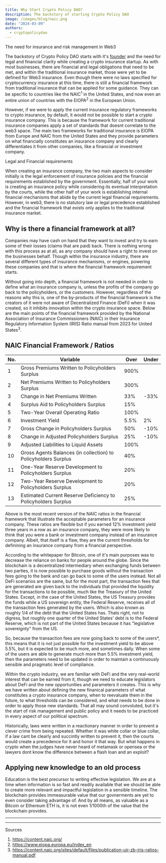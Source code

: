 ```yaml
---
title: Why Start Crypto Policy DAO?
description: The backstory of starting Crypto Policy DAO
image: /images/blog/naic.png
date: "2024-03-09"
authors:
  - cryptopolicydao
---
```


<Callout>The need for insurance and risk management in Web3</Callout>

The backstory of Crypto Policy DAO starts with it's [founder](/members)
and the need for legal and financial clarity while creating a crypto insurance startup.
As with most businesses, there are financial and legal obligations that need to be
met, and within the traditional insurance market, those were yet to be defined
for Web3 insurance. Even though there were no laws specified for cryptocurrency
insurance at this time, there is still a financial framework from traditional
insurance that can be applied for some guidance. They can be specific to countries like the
NAIC<sup>1</sup> in the United States, and now even an entire union of countries with
the EIOPA<sup>2</sup> in the European Union.

However, if we were to apply the current insurance regulatory frameworks to
crypto insurance, by default, it would not be possible to start a crypto
insurance company. This is because the framework for current traditional
insurance companies apply a set of standards that doesnt correlate to the web3
space. The main two frameworks for traditional insurance is EIOPA from
Europe and NAIC from the United States and they provide parameters on what financially
constitutes an insurance company and clearly differentiates it from other
companies, like a financial or investment company.

<Callout>Legal and Financial requirements</Callout>

When creating an insurance company, the two main aspects to consider initially
is the legal enforcement of insurance policies and the financial requirements
established by the government. Essentially, half of your work is creating an insurance
policy while considering its eventual interpretation by the courts, while the other
half of your work is establishing internal financial mechanisms that abide by the
current legal financial requirements. However, in web3, there is no statutory law
or legal precedence established and the financial framework that exists only
applies to the traditional insurance market.

## Why is there a financial framework at all?

Companies may have cash on hand that they want to invest and try to earn some
of their losses (claims that are paid) back. There is nothing wrong with this process as at all, as
any company should have a right to invest on the businesses behalf. Though
within the insurance industry, there are several different types of insurance
mechanisms, or engines, powering these companies and that is where the
financial framework requirement starts.

Without going into depth, a financial framework is not needed in order to
define what an insurance company is, unless the profits of the company go back
to the policyholders, or the customers. However, regardless of the reasons why this is,
one of the by-products of the financial framework is the creators of it were not aware of
Decentralized Finance (DeFi) when it was created, so it inhibits innovation within the crypto
insurance space. Below are the main points of the financial framework provided by the National
Association of Insurance Commissioners (NAIC) in their Insurance Regulatory Information System
(IRIS) Ratio manual from 2023 for United States<sup>3</sup>.

## NAIC Financial Framework / Ratios

| No. | Variable                                                       | Over | Under |
| --- | -------------------------------------------------------------- | ---- | ----- |
| 1   | Gross Premiums Written to Policyholders Surplus                | 900% |       |
| 2   | Net Premiums Written to Policyholders Surplus                  | 300% |       |
| 3   | Change in Net Premiums Written                                 | 33%  | -33%  |
| 4   | Surplus Aid to Policyholders Surplus                           | 15%  |       |
| 5   | Two-Year Overall Operating Ratio                               | 100% |       |
| 6   | Investment Yield                                               | 5.5% | 2%    |
| 7   | Gross Change in Policyholders Surplus                          | 50%  | -10%  |
| 8   | Change in Adjusted Policyholders Surplus                       | 25%  | -10%  |
| 9   | Adjusted Liabilities to Liquid Assets                          | 100% |       |
| 10  | Gross Agents Balances (in collection) to Policyholders Surplus | 40%  |       |
| 11  | One-Year Reserve Development to Policyholders Surplus          | 20%  |       |
| 12  | Two-Year Reserve Development to Policyholders Surplus          | 20%  |       |
| 13  | Estimated Current Reserve Deficiency to Policyholders Surplus  | 25%  |       |

Above is the most recent version of the NAIC ratios in the financial framework that illustrate the acceptable
parameters for an insurance company. These ratios are flexible but if you
earned 12% investment yield three years in a row as an insurance company, they were more likely to
think that you were a bank or investment company instead of an insurance company. Albeit, that itself is a flaw,
they are the current thresholds for definining an insurance company from a financial perspective.

According to the whitepaper for Bitcoin, one of it's main purposes was to decrease
the reliance on banks for people around the globe. Since the blockchain is a decentralized
intermediary when exchanging funds between two parties, it is now possible to purchase goods without the
transaction fees going to the bank and can go back to some of the users instead. Not all DeFi scenarios
are the same, but for the most part, the transaction fees that are generated are given back to the individuals
that provided the liquidity for the transactions to be possible, much like the Treasury of the United States.
Except, in the case of the United States, the US Treasury provides the funds while a US sovereign entity, the
Federal Reserve, receives all of the transaction fees generated by the users. Which is also known as roughly 1/4
of the debt that the United States has. Thats right, not to digress, but roughly one quarter of the United States' debt
is to the Federal Reserve, which is not part of the United States because it has "legislative sovereignty" from the US.

So, because the transaction fees are now going back to some of the users\*, this means that it is not
just possible for the investment yield to be above 5.5%, but it is expected to be much more, and sometimes daily.
When some of the users are able to generate much more than 5.5% investment yield, then the parameters need to be
updated in order to maintain a continuously sensible and pragmatic level of compliance.

Within the crypto industry, we are familiar with DeFi and the very real-world interest that can be earned from it, though we
need to educate legislators about DeFi and the new opportunities and parameters it creates. This is why we have written about
defining the new finanical parameters of what constitutes a crypto insurance company, when to reevaluate them in the future, to what
thresholds can be considered, and what needs to be done in order to apply those new standards. That all may sound
convoluted, but it's the start of risk management and public policy and it needs to be practiced in every aspect of our political spectrum.

Historically, laws were written in a reactionary manner in order to prevent a clever crime from being repeated.
Whether it was white collar or blue collar, if a law cant be clearly and succintly written to prevent it, then the
courts would create a precedence for it and honor it that way. But what happens in crypto when the judges have never
heard of metamask or opensea or the lawyers dont know the difference between a flash loan and an exploit?

## Applying new knowledge to an old process

Education is the best precursor to writing effective legislation. We are at a time when information is so fast and readily
available that we should be able to create more relevant and impactful legislation in a sensible timeline. The blockchain
provides immeasurable value that our govnerments are yet to even consider taking advantage of. And by all means, as valuable
as a Bitcoin or Ethereum ETH is, it is not even 1/1000th of the value that the blockchain provides.

---

---

Sources

1. https://content.naic.org/
2. https://www.eiopa.europa.eu/index_en
3. https://content.naic.org/sites/default/files/publication-uir-zb-iris-ratios-manual.pdf
